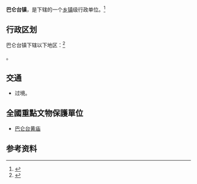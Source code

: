 {{中国乡级行政区|65/28/27/101/000}}

'''巴仑台镇'''，是{{PRC admin/fullname|65/28/27/101/000|3}}下辖的一个[[乡镇|乡镇]]级行政单位。<ref>{{PRC admin/ref sgc|{{PRC admin/parent|65/28/27/101/000}}}}</ref>

== 行政区划 ==

巴仑台镇下辖以下地区：<ref>{{PRC admin/ref sgc|65/28/27/101/000}}</ref>

{{PRC admin/children|65/28/27/101/000}}。

== 交通 ==
* {{中国国道名|216}}过境。

==全國重點文物保護單位==
* [[巴仑台黄庙|巴仑台黄庙]]

== 参考资料 ==
{{reflist}}

{{行政区划小作品}}
{{PRC admin/navcat|65/28/27/101/000}}